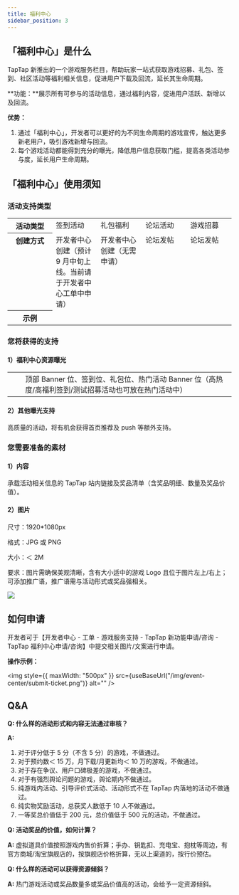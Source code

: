 ```yaml
---
title: 福利中心
sidebar_position: 3
---
```



## 「福利中心」是什么

TapTap 新推出的一个游戏服务栏目，帮助玩家一站式获取游戏招募、礼包、签到、社区活动等福利相关信息，促进用户下载及回流，延长其生命周期。

**功能：**展示所有可参与的活动信息，通过福利内容，促进用户活跃、新增以及回流。

**优势：**

1. 通过「福利中心」，开发者可以更好的为不同生命周期的游戏宣传，触达更多新老用户，吸引游戏新增与回流。
2. 每个游戏活动都能得到充分的曝光，降低用户信息获取门槛，提高各类活动参与度，延长用户生命周期。

## 「福利中心」使用须知

### 活动支持类型

<table>
  <tbody valign="top">
    <tr>
      <th width="20%">活动类型</th>
      <td width="20%">签到活动</td>
      <td width="20%">礼包福利</td>
      <td width="20%">论坛活动</td>
      <td width="20%">游戏招募</td>
    </tr>
    <tr>
      <th>创建方式</th>
      <td>开发者中心创建（预计 9 月中旬上线。当前请于开发者中心工单中申请）</td>
      <td>开发者中心创建（无需申请）</td>
      <td>论坛发帖</td>
      <td>论坛发帖</td>
    </tr>
    <tr>
      <th>示例</th>
      <td>
        <img src={useBaseUrl("/img/event-center/type-check-in.jpeg")} alt="" />
      </td>
      <td>
        <img src={useBaseUrl("/img/event-center/type-gift-1.png")} alt="" />
        <img src={useBaseUrl("/img/event-center/type-gift-2.png")} alt="" />
      </td>
      <td>
        <img
          src={useBaseUrl("/img/event-center/type-discussion.jpeg")}
          alt=""
        />
      </td>
      <td>
        <img
          src={useBaseUrl("/img/event-center/type-recruitment.jpeg")}
          alt=""
        />
      </td>
    </tr>
  </tbody>
</table>

### 您将获得的支持

#### 1）福利中心资源曝光

<table>
  <tbody>
    <tr>
      <td>
        <img src={useBaseUrl("/img/event-center/banner-1.png")} alt="" />
      </td>
      <td>
        <img src={useBaseUrl("/img/event-center/banner-2.png")} alt="" />
      </td>
      <td>
        顶部 Banner 位、签到位、礼包位、热门活动 Banner
        位（高热度/高福利签到/测试招募活动也可放在热门活动中）
      </td>
    </tr>
  </tbody>
</table>

#### 2）其他曝光支持

高质量的活动，将有机会获得首页推荐及 push 等额外支持。

### 您需要准备的素材

#### 1）内容

承载活动相关信息的 TapTap 站内链接及奖品清单（含奖品明细、数量及奖品价值）。

#### 2）图片

尺寸：1920\*1080px

格式：JPG 或 PNG

大小：＜ 2M

要求：图片需确保美观清晰，含有大小适中的游戏 Logo 且位于图片左上/右上；可添加推广语，推广语需与活动形式或奖品强相关。

![](/img/event-center/picture-sample.jpeg)

## 如何申请

开发者可于【开发者中心 - 工单 - 游戏服务支持 - TapTap 新功能申请/咨询 - TapTap 福利中心申请/咨询】中提交相关图片/文案进行申请。

**操作示例：**

<img
  style={{ maxWidth: "500px" }}
  src={useBaseUrl("/img/event-center/submit-ticket.png")}
  alt=""
/>

## Q&A

**Q: 什么样的活动形式和内容无法通过审核？**

**A:**

1. 对于评分低于 5 分（不含 5 分）的游戏，不做通过。
2. 对于预约数＜ 15 万，月下载/月更新均＜ 10 万的游戏，不做通过。
3. 对于存在争议、用户口碑极差的游戏，不做通过。
4. 对于有强烈舆论问题的游戏，舆论期内不做通过。
5. 纯游戏内活动、引导评价式活动、活动形式不在 TapTap 内落地的活动不做通过。
6. 纯实物奖励活动，总获奖人数低于 10 人不做通过。
7. 一等奖总价值低于 200 元，总价值低于 500 元的活动，不做通过。

**Q: 活动奖品的价值，如何计算？**

**A:** 虚拟道具价值按照游戏内售价折算；手办、钥匙扣、充电宝、抱枕等周边，有官方商城/淘宝旗舰店的，按旗舰店价格折算，无以上渠道的，按行价预估。

**Q: 什么样的活动可以获得资源倾斜？**

**A:** 热门游戏活动或奖品数量多或奖品价值高的活动，会给予一定资源倾斜。
